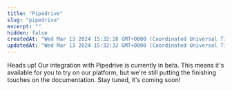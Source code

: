 ```yaml
---
title: "Pipedrive"
slug: "pipedrive"
excerpt: ""
hidden: false
createdAt: "Wed Mar 13 2024 15:32:28 GMT+0000 (Coordinated Universal Time)"
updatedAt: "Wed Mar 13 2024 15:32:32 GMT+0000 (Coordinated Universal Time)"
---
```

Heads up! Our integration with Pipedrive is currently in beta. This means it's available for you to try on our platform, but we're still putting the finishing touches on the documentation. Stay tuned, it's coming soon!
